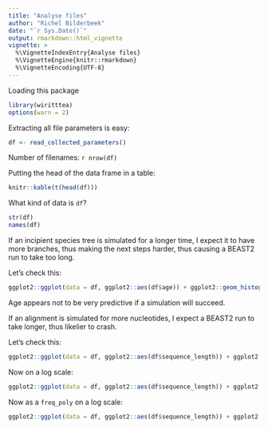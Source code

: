 ```yaml
---
title: "Analyse files"
author: "Richel Bilderbeek"
date: "`r Sys.Date()`"
output: rmarkdown::html_vignette
vignette: >
  %\VignetteIndexEntry{Analyse files}
  %\VignetteEngine{knitr::rmarkdown}
  %\VignetteEncoding{UTF-8}
---
```


Loading this package

```r
library(wiritttea)
options(warn = 2)
```

Extracting all file parameters is easy:

```r
df <- read_collected_parameters()
```

Number of filenames: `r nrow(df)`

Putting the head of the data frame in a table:

```r
knitr::kable(t(head(df)))
```

What kind of data is `df`?

```r
str(df)
names(df)
```

If an incipient species tree is simulated for a
longer time, I expect it to have more branches, thus
making the next steps harder, thus causing a 
BEAST2 run to take too long.

Let's check this:

```r
ggplot2::ggplot(data = df, ggplot2::aes(df$age)) + ggplot2::geom_histogram(binwidth = 1)
```

Age appears not to be very predictive if a simulation will succeed.

If an alignment is simulated for more nucleotides, 
I expect a BEAST2 run to take longer, thus likelier
to crash.

Let's check this:

```r
ggplot2::ggplot(data = df, ggplot2::aes(df$sequence_length)) + ggplot2::geom_histogram(binwidth = 1)
```

Now on a log scale:

```r
ggplot2::ggplot(data = df, ggplot2::aes(df$sequence_length)) + ggplot2::geom_histogram(binwidth = 1) + ggplot2::scale_x_log10()
```

Now as a `freq_poly` on a log scale:

```r
ggplot2::ggplot(data = df, ggplot2::aes(df$sequence_length)) + ggplot2::geom_freqpoly(binwidth = 1) + ggplot2::scale_x_log10()
```
